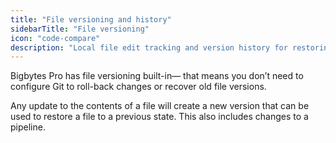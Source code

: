 ```yaml
---
title: "File versioning and history"
sidebarTitle: "File versioning"
icon: "code-compare"
description: "Local file edit tracking and version history for restoring changes made in the past."
---
```



<ProOnly source="file-versioning" />

Bigbytes Pro has file versioning built-in— that means you don’t need to configure
Git to roll-back changes or recover old file versions.

Any update to the contents of a file will create a new version that can be used to restore a file
to a previous state. This also includes changes to a pipeline.
